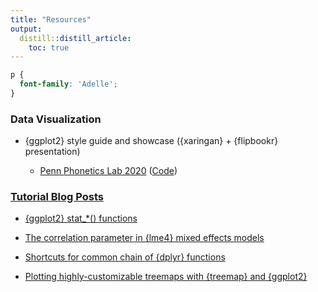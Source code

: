 ```yaml
---
title: "Resources"
output:
  distill::distill_article:
    toc: true
---
```


```css
p {
  font-family: 'Adelle';
}
```

### Data Visualization

- {ggplot2} style guide and showcase ({xaringan} + {flipbookr} presentation)

    - [Penn Phonetics Lab 2020](https://yjunechoe.netlify.app/flipbooks/p_lab_ggplot2_2020/p_lab_ggplot2.html) ([Code](https://gist.github.com/yjunechoe/b7bc540f290044ffebec0a9031d586df))


### [Tutorial Blog Posts](https://yjunechoe.github.io/#category:tutorial)

- [{ggplot2} stat_*() functions](https://yjunechoe.github.io/posts/2020-09-26-demystifying-stat-layers-ggplot2/)

- [The correlation parameter in {lme4} mixed effects models](https://yjunechoe.github.io/posts/2020-06-07-correlation-parameter-mem/)

- [Shortcuts for common chain of {dplyr} functions](https://yjunechoe.github.io/posts/2020-08-07-saving-a-line-of-piping/)

- [Plotting highly-customizable treemaps with {treemap} and {ggplot2}](https://yjunechoe.github.io/posts/2020-06-30-treemap-with-ggplot/)
